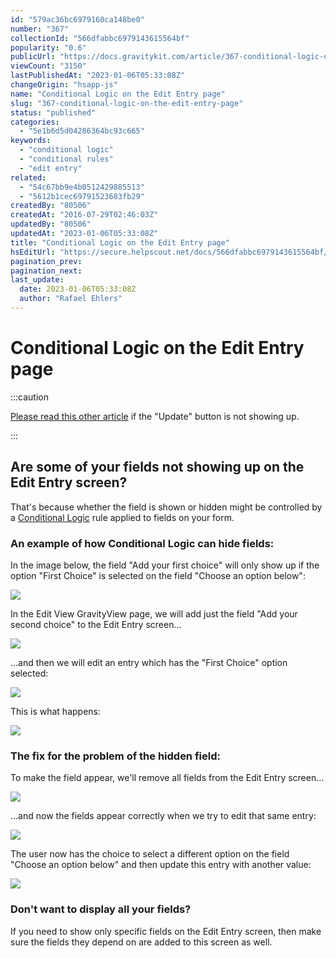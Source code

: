 ```yaml
---
id: "579ac36bc6979160ca148be0"
number: "367"
collectionId: "566dfabbc6979143615564bf"
popularity: "0.6"
publicUrl: "https://docs.gravitykit.com/article/367-conditional-logic-on-the-edit-entry-page"
viewCount: "3150"
lastPublishedAt: "2023-01-06T05:33:08Z"
changeOrigin: "hsapp-js"
name: "Conditional Logic on the Edit Entry page"
slug: "367-conditional-logic-on-the-edit-entry-page"
status: "published"
categories: 
  - "5e1b6d5d04286364bc93c665"
keywords: 
  - "conditional logic"
  - "conditional rules"
  - "edit entry"
related: 
  - "54c67bb9e4b0512429885513"
  - "5612b1cec69791523683fb29"
createdBy: "80506"
createdAt: "2016-07-29T02:46:03Z"
updatedBy: "80506"
updatedAt: "2023-01-06T05:33:08Z"
title: "Conditional Logic on the Edit Entry page"
hsEditUrl: "https://secure.helpscout.net/docs/566dfabbc6979143615564bf/article/579ac36bc6979160ca148be0"
pagination_prev: 
pagination_next: 
last_update:
  date: 2023-01-06T05:33:08Z
  author: "Rafael Ehlers"
---
```


# Conditional Logic on the Edit Entry page


:::caution

[Please read this other article](https://docs.gravitykit.com/article/309-the-update-button-isnt-showing-in-edit-entry) if the "Update" button is not showing up.

:::



## Are some of your fields not showing up on the Edit Entry screen?

That's because whether the field is shown or hidden might be controlled by a [Conditional Logic](http://www.gravityforms.com/features/conditional-logic/) rule applied to fields on your form.

### An example of how Conditional Logic can hide fields:

In the image below, the field "Add your first choice" will only show up if the option "First Choice" is selected on the field "Choose an option below":

![](https://s3.amazonaws.com/helpscout.net/docs/assets/54c58489e4b051242988532c/images/579ac53fc6979160ca148be2/file-2gSiZJ3iCl.jpg)

In the Edit View GravityView page, we will add just the field "Add your second choice" to the Edit Entry screen...

![](https://s3.amazonaws.com/helpscout.net/docs/assets/54c58489e4b051242988532c/images/579ac79b903360293603a925/file-WPVkxPMMkj.jpg)

...and then we will edit an entry which has the "First Choice" option selected:

![](https://s3.amazonaws.com/helpscout.net/docs/assets/54c58489e4b051242988532c/images/579ac74a903360293603a924/file-Av9ts9xPha.jpg)

This is what happens:

![](https://s3.amazonaws.com/helpscout.net/docs/assets/54c58489e4b051242988532c/images/579ac7d9c6979160ca148be9/file-9GYRr3iXsx.jpg)

### The fix for the problem of the hidden field:

To make the field appear, we'll remove all fields from the Edit Entry screen...

![](https://s3.amazonaws.com/helpscout.net/docs/assets/54c58489e4b051242988532c/images/579ac81ec6979160ca148bed/file-K5nxM5DzEB.jpg)

...and now the fields appear correctly when we try to edit that same entry:

![](https://s3.amazonaws.com/helpscout.net/docs/assets/54c58489e4b051242988532c/images/579ac87ec6979160ca148bf3/file-4ZzFRbJVJv.jpg)

The user now has the choice to select a different option on the field "Choose an option below" and then update this entry with another value:

![](https://s3.amazonaws.com/helpscout.net/docs/assets/54c58489e4b051242988532c/images/579ac8ca903360293603a92a/file-DiWQB3qvWh.jpg)

### Don't want to display all your fields?

If you need to show only specific fields on the Edit Entry screen, then make sure the fields they depend on are added to this screen as well.